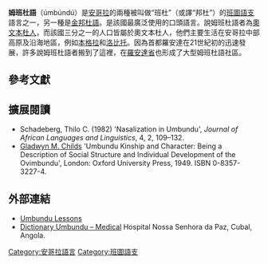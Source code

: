 {{Infobox language
|name=姆班杜語
|nativename=''Úmbúndú''
|states=[[安哥拉|安哥拉]]
|speakers=600萬
|date=2012
|ref=e17
|familycolor=尼日爾-剛果語系
|fam1=[[尼日爾-剛果語系|尼日爾-剛果語系]]
|fam2=[[大西洋-剛果語族|大西洋-剛果語族]]
|fam3=[[貝努埃-剛果語支|貝努埃-剛果語支]]
|fam4=[[南類班圖語支|南類班圖語支]]
|fam5=[[班圖語支|班圖語支]]（[[格思里班圖語支分類法|R區]]）
|iso2=umb
|iso3=umb
|guthrie=R.11
}}

'''姆班杜語'''（úmbúndú）是[[安哥拉|安哥拉]]的兩種被叫做“班杜”（或譯“邦杜”）的[[班圖語支|班圖語支]]語言之一，另一種是[[金邦杜語|金邦杜語]]。是該國最廣泛使用的口頭語言。說姆班杜語者為[[奧文本杜人|奧文本杜人]]，而該國三分之一的人口皆屬於奧文本杜人，他們主要生活在安哥拉中部高原及沿海地區，例如[[本格拉|本格拉]]和[[洛比托|洛比托]]。因為首都羅安達在21世紀初的迅速發展，許多說姆班杜語者搬到了這裡，在[[羅安達省|羅安達省]]也形成了大型姆班杜語社區。

==參考文獻==
{{Reflist}}

==擴展閱讀==
*Schadeberg, Thilo C. (1982) 'Nasalization in Umbundu', ''Journal of African Languages and Linguistics'', 4, 2, 109–132.
*[[Gladwyn_M._Childs|Gladwyn M. Childs]] 'Umbundu Kinship and Character: Being a Description of Social Structure and Individual Development of the Ovimbundu', London: Oxford University Press, 1949.  ISBN 0-8357-3227-4.

==外部連結==
*[https://web.archive.org/web/20090831040458/http://ovimbundu.org/Educacao/ Umbundu Lessons]
*[https://docs.google.com/open?id=0B-1_C1Afflu5OTJiMTJhODMtNmVkMy00MGE3LTg2MDItN2Y5MTRhMjIwN2E4 Dictionary Umbundu – Medical] Hospital Nossa Senhora da Paz, Cubal, Angola.

{{Authority control}}
{{DEFAULTSORT:Umbundu Language}}
[[Category:安哥拉語言|Category:安哥拉語言]]
[[Category:班圖語支|Category:班圖語支]]

{{Angola-stub}}